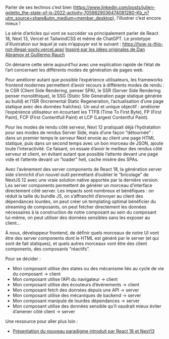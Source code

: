 Parler de ses technos c’est bien (https://www.linkedin.com/posts/julien-goletto_the-state-of-js-2022-activity-7059829036474081280-Kb_n?utm_source=share&utm_medium=member_desktop), l’illustrer c’est encore mieux !

La série d’articles qui vont se succéder va principalement parler de React 18, Next 13, Vercel et TailwindCSS et même de ChatGPT.
Le prototype d’illustration sur lequel je vais m’appuyer est le suivant :
https://how-is-this-not-illegal-sooty.vercel.app/
[Inspiré par les idées originales de Dan Abramov et Guillermo Rauch](https://twitter.com/rauchg/status/1653448770766663680?s=20)

On démarre cette série aujourd’hui avec une explication rapide de l’état de l’art concernant les différents modes de génération de pages web.

Pour améliorer autant que possible l’expérience utilisateurs, les frameworks frontend modernes permettent d’avoir recours à différents modes de rendu : le CSR (Client Side Rendering, penser SPA), le SSR (Server Side Rendering penser monolithique), le SSG (Static Site Generation page statique générée au build) et l’ISR (Incremental Static Regeneration, l’actualisation d’une page statique avec des données fraîches).
Un seul et unique objectif : améliorer l’expérience utilisateur en écourtant les TTFB (Time To First Byte), FP (First Paint), FCP (First Contentfull Paint) et LCP (Largest Contentful Paint).

Pour les modes de rendu côté serveur, Next 12 pratiquait déjà l’hydratation pour ses modes de rendus Server Side, mais d’une façon “détournée” : dans un premier temps le serveur Next envoie au client une page HTML statique, puis dans un second temps avec un bon morceau de JSON, ajoute toute l’interactivité. Ce faisant, on essaie d’avoir le meilleur des rendus côté serveur et client, en évitant autant que possible l’attente devant une page vide et l’attente devant un “loader” hell, cache misère des SPAs.

Avec l’avènement des server components de React 18, la génération server side s’enrichit d’un nouvel outil permettant d’oublier le “bricolage” de NextJS 12 avec une vraie solution native apportée par la dernière version. Les server components permettent de générer un morceau d’interface directement côté server. Les impacts sont nombreux et bénéfiques : on réduit la taille du bundle JS, on s’affranchit d’envoyer au client des dépendances lourdes, on peut créer un templating optimal bénéficier du streaming de composants, on peut fetcher directement les données nécessaires à la construction de notre composant au sein du composant lui-même, on peut utiliser des données sensibles sans les exposer au client…
 
À nous, développeur frontend, de définir quels morceaux de notre UI vont être des server components dont le HTML est généré par le server (et qui sont de fait statiques), et quels autres morceaux vont être des client components, des composants “réactifs”. 

Pour se décider :

- Mon composant utilise des states ou des mécanisme liés au cycle de vie du composant → client
- Mon composant utilise l’API du navigateur → client
- Mon composant utilise des écouteurs d’événements → client
- Mon composant fetch des données depuis une API → server
- Mon composant utilise des mécaniques de backend → server
- Mon composant manipule de lourdes dépendances → server
- Mon composant utilise des données sensible qu’il vaudrait mieux éviter d’amener côté client → server

Une ressource pour aller plus loin :

- [Présentation du nouveau paradigme introduit par React 18 et Next13](https://nextjs.org/docs/getting-started/react-essentials)